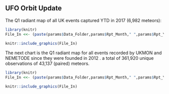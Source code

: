 ## UFO Orbit Update
The Q1 radiant map of all UK events captured YTD in 2017 (6,982 meteors):

```{r echo = FALSE, out.width='100%'}

library(knitr)
File_In <<- (paste(params$Data_Folder,params$Rpt_Month," ",params$Rpt_Year,"/","B",params$Rpt_Year,"0101_RMAP_Rg_",params$Rpt_Year,"YTD_Q1.jpg",sep=""))

knitr::include_graphics(File_In)
```
  
The next chart is the Q1 radiant map for all events recorded by UKMON and NEMETODE since they were founded in 2012 . a total of 361,920 unique observations of 43,137 (paired) meteors.
  

```{r echo = FALSE, out.width='100%'}

library(knitr)
File_In <<- (paste(params$Data_Folder,params$Rpt_Month," ",params$Rpt_Year,"/","B20120809_RMAP_Rg_ALL_Q1.jpg",sep=""))

knitr::include_graphics(File_In)
```